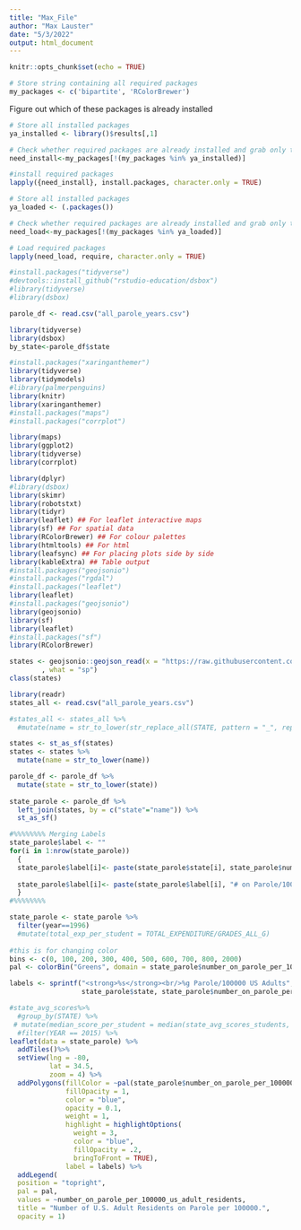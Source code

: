 ```yaml
---
title: "Max_File"
author: "Max Lauster"
date: "5/3/2022"
output: html_document
---
```


```r
knitr::opts_chunk$set(echo = TRUE)

# Store string containing all required packages
my_packages <- c('bipartite', 'RColorBrewer')

```

Figure out which of these packages is already installed
``` r
# Store all installed packages
ya_installed <- library()$results[,1]

# Check whether required packages are already installed and grab only those that still need installation
need_install<-my_packages[!(my_packages %in% ya_installed)]

#install required packages
lapply({need_install}, install.packages, character.only = TRUE)

```

``` r
# Store all installed packages
ya_loaded <- (.packages())

# Check whether required packages are already installed and grab only those that still need installation
need_load<-my_packages[!(my_packages %in% ya_loaded)]

# Load required packages
lapply(need_load, require, character.only = TRUE)
```
```r
#install.packages("tidyverse")
#devtools::install_github("rstudio-education/dsbox")
#library(tidyverse)
#library(dsbox)
```

```r
parole_df <- read.csv("all_parole_years.csv")

```


```r
library(tidyverse)
library(dsbox)
by_state<-parole_df$state


```

```r
#install.packages("xaringanthemer")
library(tidyverse)
library(tidymodels)
#library(palmerpenguins)
library(knitr)
library(xaringanthemer)
#install.packages("maps")
#install.packages("corrplot")

library(maps)
library(ggplot2)
library(tidyverse)
library(corrplot)

library(dplyr)
#library(dsbox)
library(skimr)
library(robotstxt)
library(tidyr) 
library(leaflet) ## For leaflet interactive maps
library(sf) ## For spatial data
library(RColorBrewer) ## For colour palettes
library(htmltools) ## For html
library(leafsync) ## For placing plots side by side
library(kableExtra) ## Table output
#install.packages("geojsonio")
#install.packages("rgdal")
#install.packages("leaflet")
library(leaflet)
#install.packages("geojsonio")
library(geojsonio)
library(sf)
library(leaflet)
#install.packages("sf")
library(RColorBrewer)
```

```r
states <- geojsonio::geojson_read(x = "https://raw.githubusercontent.com/PublicaMundi/MappingAPI/master/data/geojson/us-states.json"
        , what = "sp")
class(states)

library(readr)
states_all <- read.csv("all_parole_years.csv")
```


```r
#states_all <- states_all %>%
  #mutate(name = str_to_lower(str_replace_all(STATE, pattern = "_", replacement = " ")))

states <- st_as_sf(states)
states <- states %>%
  mutate(name = str_to_lower(name))

parole_df <- parole_df %>%
  mutate(state = str_to_lower(state))
  
state_parole <- parole_df %>%
  left_join(states, by = c("state"="name")) %>%
  st_as_sf()

#%%%%%%%% Merging Labels
state_parole$label <- ""
for(i in 1:nrow(state_parole))
  {
  state_parole$label[i]<- paste(state_parole$state[i], state_parole$number_on_parole_per_100000_us_adult_residents[i], sep = ": ")
  
  state_parole$label[i]<- paste(state_parole$label[i], "# on Parole/100,000 Adults", sep = " ")
  }
#%%%%%%%%

state_parole <- state_parole %>%
  filter(year==1996)
  #mutate(total_exp_per_student = TOTAL_EXPENDITURE/GRADES_ALL_G)
  
#this is for changing color 
bins <- c(0, 100, 200, 300, 400, 500, 600, 700, 800, 2000)
pal <- colorBin("Greens", domain = state_parole$number_on_parole_per_100000_us_adult_residents, bins = bins)

```


```r
labels <- sprintf("<strong>%s</strong><br/>%g Parole/100000 US Adults",
                  state_parole$state, state_parole$number_on_parole_per_100000_us_adult_residents) %>% lapply(htmltools::HTML)

```

```r
#state_avg_scores%>%
  #group_by(STATE) %>%
 # mutate(median_score_per_student = median(state_avg_scores_students, na.rm = TRUE)) %>%
  #filter(YEAR == 2015) %>%
leaflet(data = state_parole) %>%
  addTiles()%>%
  setView(lng = -80,
          lat = 34.5,
          zoom = 4) %>%
  addPolygons(fillColor = ~pal(state_parole$number_on_parole_per_100000_us_adult_residents),
              fillOpacity = 1,
              color = "blue",
              opacity = 0.1,
              weight = 1,
              highlight = highlightOptions(
                weight = 3,
                color = "blue",
                fillOpacity = .2,
                bringToFront = TRUE),
              label = labels) %>%
  addLegend(
  position = "topright",
  pal = pal,
  values = ~number_on_parole_per_100000_us_adult_residents,
  title = "Number of U.S. Adult Residents on Parole per 100000.",
  opacity = 1)

```

